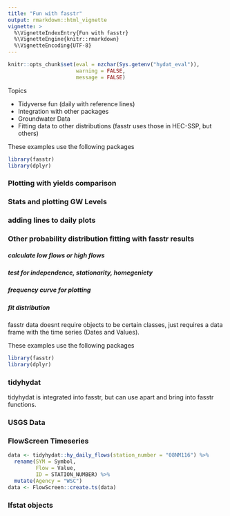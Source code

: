 ```yaml
---
title: "Fun with fasstr"
output: rmarkdown::html_vignette
vignette: >
  %\VignetteIndexEntry{Fun with fasstr}
  %\VignetteEngine{knitr::rmarkdown}
  %\VignetteEncoding{UTF-8}
---
```

  
  
```r
knitr::opts_chunk$set(eval = nzchar(Sys.getenv("hydat_eval")),
                      warning = FALSE, 
                      message = FALSE)
```


Topics

* Tidyverse fun (daily with reference lines)
* Integration with other packages
* Groundwater Data
* Fitting data to other distributions (fasstr uses those in HEC-SSP, but others)


These examples use the following packages
```r
library(fasstr)
library(dplyr)
```

### Plotting with yields comparison
### Stats and plotting GW Levels
### adding lines to daily plots
### Other probability distribution fitting with fasstr results
##### calculate low flows or high flows
##### test for independence, stationarity, homegeniety
##### frequency curve for plotting
##### fit distribution





fasstr data doesnt require objects to be certain classes, just requires a data frame with the time series (Dates and Values). 

These examples use the following packages
```r
library(fasstr)
library(dplyr)
```

### tidyhydat

tidyhydat is integrated into fasstr, but can use apart and bring into fasstr functions.


### USGS Data



### FlowScreen Timeseries

```r
data <- tidyhydat::hy_daily_flows(station_number = "08NM116") %>% 
  rename(SYM = Symbol,
         Flow = Value,
         ID = STATION_NUMBER) %>% 
  mutate(Agency = "WSC")
data <- FlowScreen::create.ts(data)
```


### lfstat objects

```r

```


